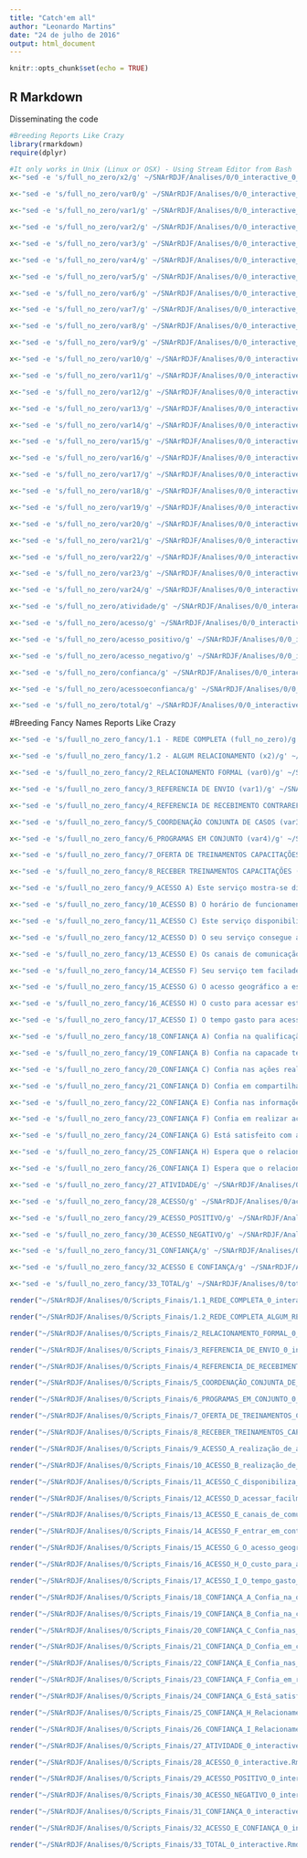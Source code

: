 ```yaml
---
title: "Catch'em all"
author: "Leonardo Martins"
date: "24 de julho de 2016"
output: html_document
---
```


```r
knitr::opts_chunk$set(echo = TRUE)
```

## R Markdown
Disseminating the code

```r
#Breeding Reports Like Crazy
library(rmarkdown)
require(dplyr)
```

```r
#It only works in Unix (Linux or OSX) - Using Stream Editor from Bash
x<-"sed -e 's/full_no_zero/x2/g' ~/SNArRDJF/Analises/0/0_interactive_0_interactive.Rmd > ~/SNArRDJF/Analises/0/x2_0_interactive.Rmd" %>% system()

x<-"sed -e 's/full_no_zero/var0/g' ~/SNArRDJF/Analises/0/0_interactive_0_interactive.Rmd > ~/SNArRDJF/Analises/0/var0_0_interactive.Rmd" %>% system()

x<-"sed -e 's/full_no_zero/var1/g' ~/SNArRDJF/Analises/0/0_interactive_0_interactive.Rmd > ~/SNArRDJF/Analises/0/var1_0_interactive.Rmd" %>% system()

x<-"sed -e 's/full_no_zero/var2/g' ~/SNArRDJF/Analises/0/0_interactive_0_interactive.Rmd > ~/SNArRDJF/Analises/0/var2_0_interactive.Rmd" %>% system()

x<-"sed -e 's/full_no_zero/var3/g' ~/SNArRDJF/Analises/0/0_interactive_0_interactive.Rmd > ~/SNArRDJF/Analises/0/var3_0_interactive.Rmd" %>% system()

x<-"sed -e 's/full_no_zero/var4/g' ~/SNArRDJF/Analises/0/0_interactive_0_interactive.Rmd > ~/SNArRDJF/Analises/0/var4_0_interactive.Rmd" %>% system()

x<-"sed -e 's/full_no_zero/var5/g' ~/SNArRDJF/Analises/0/0_interactive_0_interactive.Rmd > ~/SNArRDJF/Analises/0/var5_0_interactive.Rmd" %>% system()

x<-"sed -e 's/full_no_zero/var6/g' ~/SNArRDJF/Analises/0/0_interactive_0_interactive.Rmd > ~/SNArRDJF/Analises/0/var6_0_interactive.Rmd" %>% system()

x<-"sed -e 's/full_no_zero/var7/g' ~/SNArRDJF/Analises/0/0_interactive_0_interactive.Rmd > ~/SNArRDJF/Analises/0/var7_0_interactive.Rmd" %>% system()

x<-"sed -e 's/full_no_zero/var8/g' ~/SNArRDJF/Analises/0/0_interactive_0_interactive.Rmd > ~/SNArRDJF/Analises/0/var8_0_interactive.Rmd" %>% system()

x<-"sed -e 's/full_no_zero/var9/g' ~/SNArRDJF/Analises/0/0_interactive_0_interactive.Rmd > ~/SNArRDJF/Analises/0/var9_0_interactive.Rmd" %>% system()

x<-"sed -e 's/full_no_zero/var10/g' ~/SNArRDJF/Analises/0/0_interactive_0_interactive.Rmd > ~/SNArRDJF/Analises/0/var10_0_interactive.Rmd" %>% system()

x<-"sed -e 's/full_no_zero/var11/g' ~/SNArRDJF/Analises/0/0_interactive_0_interactive.Rmd > ~/SNArRDJF/Analises/0/var11_0_interactive.Rmd" %>% system()

x<-"sed -e 's/full_no_zero/var12/g' ~/SNArRDJF/Analises/0/0_interactive_0_interactive.Rmd > ~/SNArRDJF/Analises/0/var12_0_interactive.Rmd" %>% system()

x<-"sed -e 's/full_no_zero/var13/g' ~/SNArRDJF/Analises/0/0_interactive_0_interactive.Rmd > ~/SNArRDJF/Analises/0/var13_0_interactive.Rmd" %>% system()

x<-"sed -e 's/full_no_zero/var14/g' ~/SNArRDJF/Analises/0/0_interactive_0_interactive.Rmd > ~/SNArRDJF/Analises/0/var14_0_interactive.Rmd" %>% system()

x<-"sed -e 's/full_no_zero/var15/g' ~/SNArRDJF/Analises/0/0_interactive_0_interactive.Rmd > ~/SNArRDJF/Analises/0/var15_0_interactive.Rmd" %>% system()

x<-"sed -e 's/full_no_zero/var16/g' ~/SNArRDJF/Analises/0/0_interactive_0_interactive.Rmd > ~/SNArRDJF/Analises/0/var16_0_interactive.Rmd" %>% system()

x<-"sed -e 's/full_no_zero/var17/g' ~/SNArRDJF/Analises/0/0_interactive_0_interactive.Rmd > ~/SNArRDJF/Analises/0/var17_0_interactive.Rmd" %>% system()

x<-"sed -e 's/full_no_zero/var18/g' ~/SNArRDJF/Analises/0/0_interactive_0_interactive.Rmd > ~/SNArRDJF/Analises/0/var18_0_interactive.Rmd" %>% system()

x<-"sed -e 's/full_no_zero/var19/g' ~/SNArRDJF/Analises/0/0_interactive_0_interactive.Rmd > ~/SNArRDJF/Analises/0/var19_0_interactive.Rmd" %>% system()

x<-"sed -e 's/full_no_zero/var20/g' ~/SNArRDJF/Analises/0/0_interactive_0_interactive.Rmd > ~/SNArRDJF/Analises/0/var20_0_interactive.Rmd" %>% system()

x<-"sed -e 's/full_no_zero/var21/g' ~/SNArRDJF/Analises/0/0_interactive_0_interactive.Rmd > ~/SNArRDJF/Analises/0/var21_0_interactive.Rmd" %>% system()

x<-"sed -e 's/full_no_zero/var22/g' ~/SNArRDJF/Analises/0/0_interactive_0_interactive.Rmd > ~/SNArRDJF/Analises/0/var22_0_interactive.Rmd" %>% system()

x<-"sed -e 's/full_no_zero/var23/g' ~/SNArRDJF/Analises/0/0_interactive_0_interactive.Rmd > ~/SNArRDJF/Analises/0/var23_0_interactive.Rmd" %>% system()

x<-"sed -e 's/full_no_zero/var24/g' ~/SNArRDJF/Analises/0/0_interactive_0_interactive.Rmd > ~/SNArRDJF/Analises/0/var24_0_interactive.Rmd" %>% system()

x<-"sed -e 's/full_no_zero/atividade/g' ~/SNArRDJF/Analises/0/0_interactive_0_interactive.Rmd > ~/SNArRDJF/Analises/0/atividade_0_interactive.Rmd" %>% system()

x<-"sed -e 's/full_no_zero/acesso/g' ~/SNArRDJF/Analises/0/0_interactive_0_interactive.Rmd > ~/SNArRDJF/Analises/0/acesso_0_interactive.Rmd" %>% system()

x<-"sed -e 's/full_no_zero/acesso_positivo/g' ~/SNArRDJF/Analises/0/0_interactive_0_interactive.Rmd > ~/SNArRDJF/Analises/0/acesso_positivo_0_interactive.Rmd" %>% system()

x<-"sed -e 's/full_no_zero/acesso_negativo/g' ~/SNArRDJF/Analises/0/0_interactive_0_interactive.Rmd > ~/SNArRDJF/Analises/0/acesso_negativo_0_interactive.Rmd" %>% system()

x<-"sed -e 's/full_no_zero/confianca/g' ~/SNArRDJF/Analises/0/0_interactive_0_interactive.Rmd > ~/SNArRDJF/Analises/0/confianca_0_interactive.Rmd" %>% system()

x<-"sed -e 's/full_no_zero/acessoeconfianca/g' ~/SNArRDJF/Analises/0/0_interactive_0_interactive.Rmd > ~/SNArRDJF/Analises/0/acessoeconfianca_0_interactive.Rmd" %>% system()

x<-"sed -e 's/full_no_zero/total/g' ~/SNArRDJF/Analises/0/0_interactive_0_interactive.Rmd > ~/SNArRDJF/Analises/0/total_0_interactive.Rmd" %>% system()
```

#Breeding Fancy Names Reports Like Crazy
```r
x<-"sed -e 's/fuull_no_zero_fancy/1.1 - REDE COMPLETA (full_no_zero)/g' ~/SNArRDJF/Analises/0/0_interactive_0_interactive.Rmd >  ~/SNArRDJF/Analises/0/Scripts_Finais/1.1_REDE_COMPLETA_0_interactive.Rmd" %>% system()

x<-"sed -e 's/fuull_no_zero_fancy/1.2 - ALGUM RELACIONAMENTO (x2)/g' ~/SNArRDJF/Analises/0/x2_0_interactive.Rmd >  ~/SNArRDJF/Analises/0/Scripts_Finais/1.2_REDE_COMPLETA_ALGUM_RELACIONAMENTO_0_interactive.Rmd" %>% system()

x<-"sed -e 's/fuull_no_zero_fancy/2_RELACIONAMENTO FORMAL (var0)/g' ~/SNArRDJF/Analises/0/var0_0_interactive.Rmd >  ~/SNArRDJF/Analises/0/Scripts_Finais/2_RELACIONAMENTO_FORMAL_0_interactive.Rmd" %>% system()

x<-"sed -e 's/fuull_no_zero_fancy/3_REFERENCIA DE ENVIO (var1)/g' ~/SNArRDJF/Analises/0/var1_0_interactive.Rmd >  ~/SNArRDJF/Analises/0/Scripts_Finais/3_REFERENCIA_DE_ENVIO_0_interactive.Rmd" %>% system()

x<-"sed -e 's/fuull_no_zero_fancy/4_REFERENCIA DE RECEBIMENTO CONTRAREFERENCIA (var2)/g' ~/SNArRDJF/Analises/0/var2_0_interactive.Rmd >  ~/SNArRDJF/Analises/0/Scripts_Finais/4_REFERENCIA_DE_RECEBIMENTO_CONTRAREFERENCIA_0_interactive.Rmd" %>% system()

x<-"sed -e 's/fuull_no_zero_fancy/5_COORDENAÇÃO CONJUNTA DE CASOS (var3)/g' ~/SNArRDJF/Analises/0/var3_0_interactive.Rmd >  ~/SNArRDJF/Analises/0/Scripts_Finais/5_COORDENAÇÃO_CONJUNTA_DE_CASOS_0_interactive.Rmd" %>% system()

x<-"sed -e 's/fuull_no_zero_fancy/6_PROGRAMAS EM CONJUNTO (var4)/g' ~/SNArRDJF/Analises/0/var4_0_interactive.Rmd >  ~/SNArRDJF/Analises/0/Scripts_Finais/6_PROGRAMAS_EM_CONJUNTO_0_interactive.Rmd" %>% system()

x<-"sed -e 's/fuull_no_zero_fancy/7_OFERTA DE TREINAMENTOS CAPACITAÇÕES (var5)/g' ~/SNArRDJF/Analises/0/var5_0_interactive.Rmd >  ~/SNArRDJF/Analises/0/Scripts_Finais/7_OFERTA_DE_TREINAMENTOS_CAPACITAÇÕES_0_interactive.Rmd" %>% system()

x<-"sed -e 's/fuull_no_zero_fancy/8_RECEBER TREINAMENTOS CAPACITAÇÕES (var6)/g' ~/SNArRDJF/Analises/0/var6_0_interactive.Rmd >  ~/SNArRDJF/Analises/0/Scripts_Finais/8_RECEBER_TREINAMENTOS_CAPACITAÇÕES_0_interactive.Rmd" %>% system()

x<-"sed -e 's/fuull_no_zero_fancy/9_ACESSO A) Este serviço mostra-se disponível para realização de ativades em conjunto. (var7)/g' ~/SNArRDJF/Analises/0/var7_0_interactive.Rmd >  ~/SNArRDJF/Analises/0/Scripts_Finais/9_ACESSO_A_realização_de_ativades_em_conjunto_0_interactive.Rmd" %>% system()

x<-"sed -e 's/fuull_no_zero_fancy/10_ACESSO B) O horário de funcionamento deste serviço possibilita a realização de ações em conjunto. (var8)/g' ~/SNArRDJF/Analises/0/var8_0_interactive.Rmd >  ~/SNArRDJF/Analises/0/Scripts_Finais/10_ACESSO_B_realização_de_ações_em_conjunto_0_interactive.Rmd" %>% system()

x<-"sed -e 's/fuull_no_zero_fancy/11_ACESSO C) Este serviço disponibiliza informações sobre suas ativades para o seu serviço. (var9)/g' ~/SNArRDJF/Analises/0/var9_0_interactive.Rmd >  ~/SNArRDJF/Analises/0/Scripts_Finais/11_ACESSO_C_disponibiliza_informações_0_interactive.Rmd" %>% system()

x<-"sed -e 's/fuull_no_zero_fancy/12_ACESSO D) O seu serviço consegue acessar facilmente informações deste serviço. (var10)/g' ~/SNArRDJF/Analises/0/var10_0_interactive.Rmd >  ~/SNArRDJF/Analises/0/Scripts_Finais/12_ACESSO_D_acessar_facilmente_informações_0_interactive.Rmd" %>% system()

x<-"sed -e 's/fuull_no_zero_fancy/13_ACESSO E) Os canais de comunicação com este serviço são suficientes para realização de ações em conjunto. (var11)/g' ~/SNArRDJF/Analises/0/var11_0_interactive.Rmd >  ~/SNArRDJF/Analises/0/Scripts_Finais/13_ACESSO_E_canais_de_comunicação_suficientes_0_interactive.Rmd" %>% system()

x<-"sed -e 's/fuull_no_zero_fancy/14_ACESSO F) Seu serviço tem facilade de entrar em contato com este serviço para realizar ativades em conjunto (var12)./g' ~/SNArRDJF/Analises/0/var12_0_interactive.Rmd >  ~/SNArRDJF/Analises/0/Scripts_Finais/14_ACESSO_F_entrar_em_contato_ara_realizar_ativades_0_interactive.Rmd" %>% system()

x<-"sed -e 's/fuull_no_zero_fancy/15_ACESSO G) O acesso geográfico a este serviço impede a realização de ativades em conjunto. (var13) /g' ~/SNArRDJF/Analises/0/var13_0_interactive.Rmd >  ~/SNArRDJF/Analises/0/Scripts_Finais/15_ACESSO_G_O_acesso_geográfico_impede_0_interactive.Rmd" %>% system()

x<-"sed -e 's/fuull_no_zero_fancy/16_ACESSO H) O custo para acessar este serviço impede a realização de ativades em conjunto. (var14)/g' ~/SNArRDJF/Analises/0/var14_0_interactive.Rmd >  ~/SNArRDJF/Analises/0/Scripts_Finais/16_ACESSO_H_O_custo_para_acessar_0_interactive.Rmd" %>% system()

x<-"sed -e 's/fuull_no_zero_fancy/17_ACESSO I) O tempo gasto para acessar este serviço impede a realização ativades em conjunto. (var15)/g' ~/SNArRDJF/Analises/0/var15_0_interactive.Rmd >  ~/SNArRDJF/Analises/0/Scripts_Finais/17_ACESSO_I_O_tempo_gasto_para_acessar_este_serviço_0_interactive.Rmd" %>% system()

x<-"sed -e 's/fuull_no_zero_fancy/18_CONFIANÇA A) Confia na qualificação profissional da equipe deste serviço.(var16)/g' ~/SNArRDJF/Analises/0/var16_0_interactive.Rmd >  ~/SNArRDJF/Analises/0/Scripts_Finais/18_CONFIANÇA_A_Confia_na_qualificação_profissional_0_interactive.Rmd" %>% system()

x<-"sed -e 's/fuull_no_zero_fancy/19_CONFIANÇA B) Confia na capacade técnica da equipe deste serviço. (var17)/g' ~/SNArRDJF/Analises/0/var17_0_interactive.Rmd >  ~/SNArRDJF/Analises/0/Scripts_Finais/19_CONFIANÇA_B_Confia_na_capacade_técnica_0_interactive.Rmd" %>% system()

x<-"sed -e 's/fuull_no_zero_fancy/20_CONFIANÇA C) Confia nas ações realizadas por este serviço. (var18)/g' ~/SNArRDJF/Analises/0/var18_0_interactive.Rmd >  ~/SNArRDJF/Analises/0/Scripts_Finais/20_CONFIANÇA_C_Confia_nas_ações_realizadas_0_interactive.Rmd" %>% system()

x<-"sed -e 's/fuull_no_zero_fancy/21_CONFIANÇA D) Confia em compartilhar informações internas com este serviço. (var19) /g' ~/SNArRDJF/Analises/0/var19_0_interactive.Rmd >  ~/SNArRDJF/Analises/0/Scripts_Finais/21_CONFIANÇA_D_Confia_em_compartilhar_informações_0_interactive.Rmd" %>% system()

x<-"sed -e 's/fuull_no_zero_fancy/22_CONFIANÇA E) Confia nas informações recebas deste serviço (var20)./g' ~/SNArRDJF/Analises/0/var20_0_interactive.Rmd >  ~/SNArRDJF/Analises/0/Scripts_Finais/22_CONFIANÇA_E_Confia_nas_informações_recebidas_0_interactive.Rmd" %>% system()

x<-"sed -e 's/fuull_no_zero_fancy/23_CONFIANÇA F) Confia em realizar ações conjuntas com este serviço (var21)./g' ~/SNArRDJF/Analises/0/var21_0_interactive.Rmd >  ~/SNArRDJF/Analises/0/Scripts_Finais/23_CONFIANÇA_F_Confia_em_realizar_ações_conjuntas_0_interactive.Rmd" %>% system()

x<-"sed -e 's/fuull_no_zero_fancy/24_CONFIANÇA G) Está satisfeito com as ações desempenhadas por este serviço (var22)./g' ~/SNArRDJF/Analises/0/var22_0_interactive.Rmd >  ~/SNArRDJF/Analises/0/Scripts_Finais/24_CONFIANÇA_G_Está_satisfeito_com_as_ações_desempenhadas_0_interactive.Rmd" %>% system()

x<-"sed -e 's/fuull_no_zero_fancy/25_CONFIANÇA H) Espera que o relacionamento com este serviço continue nos próximos anos (var23)./g' ~/SNArRDJF/Analises/0/var23_0_interactive.Rmd >  ~/SNArRDJF/Analises/0/Scripts_Finais/25_CONFIANÇA_H_Relacionamento_continue_nos_próximos_anos_0_interactive.Rmd" %>% system()

x<-"sed -e 's/fuull_no_zero_fancy/26_CONFIANÇA I) Espera que o relacionamento com este serviço se fortaleça nos próximos anos. (var24)/g' ~/SNArRDJF/Analises/0/var24_0_interactive.Rmd >  ~/SNArRDJF/Analises/0/Scripts_Finais/26_CONFIANÇA_I_Relacionamento_se_fortaleça_nos_próximos_anos_0_interactive.Rmd" %>% system()

x<-"sed -e 's/fuull_no_zero_fancy/27_ATIVIDADE/g' ~/SNArRDJF/Analises/0/atividade_0_interactive.Rmd >  ~/SNArRDJF/Analises/0/Scripts_Finais/27_ATIVIDADE_0_interactive.Rmd" %>% system()

x<-"sed -e 's/fuull_no_zero_fancy/28_ACESSO/g' ~/SNArRDJF/Analises/0/acesso_0_interactive.Rmd >  ~/SNArRDJF/Analises/0/Scripts_Finais/28_ACESSO_0_interactive.Rmd" %>% system()

x<-"sed -e 's/fuull_no_zero_fancy/29_ACESSO_POSITIVO/g' ~/SNArRDJF/Analises/0/acesso_positivo_0_interactive.Rmd >  ~/SNArRDJF/Analises/0/Scripts_Finais/29_ACESSO_POSITIVO_0_interactive.Rmd" %>% system()

x<-"sed -e 's/fuull_no_zero_fancy/30_ACESSO_NEGATIVO/g' ~/SNArRDJF/Analises/0/acesso_negativo_0_interactive.Rmd >  ~/SNArRDJF/Analises/0/Scripts_Finais/30_ACESSO_NEGATIVO_0_interactive.Rmd" %>% system()

x<-"sed -e 's/fuull_no_zero_fancy/31_CONFIANÇA/g' ~/SNArRDJF/Analises/0/confianca_0_interactive.Rmd >  ~/SNArRDJF/Analises/0/Scripts_Finais/31_CONFIANÇA_0_interactive.Rmd" %>% system()

x<-"sed -e 's/fuull_no_zero_fancy/32_ACESSO E CONFIANÇA/g' ~/SNArRDJF/Analises/0/acessoeconfianca_0_interactive.Rmd >  ~/SNArRDJF/Analises/0/Scripts_Finais/32_ACESSO_E_CONFIANÇA_0_interactive.Rmd" %>% system()

x<-"sed -e 's/fuull_no_zero_fancy/33_TOTAL/g' ~/SNArRDJF/Analises/0/total_0_interactive.Rmd >  ~/SNArRDJF/Analises/0/Scripts_Finais/33_TOTAL_0_interactive.Rmd" %>% system()
```

```r
render("~/SNArRDJF/Analises/0/Scripts_Finais/1.1_REDE_COMPLETA_0_interactive.Rmd","all")

render("~/SNArRDJF/Analises/0/Scripts_Finais/1.2_REDE_COMPLETA_ALGUM_RELACIONAMENTO_0_interactive.Rmd","all")

render("~/SNArRDJF/Analises/0/Scripts_Finais/2_RELACIONAMENTO_FORMAL_0_interactive.Rmd" ,"all")

render("~/SNArRDJF/Analises/0/Scripts_Finais/3_REFERENCIA_DE_ENVIO_0_interactive.Rmd" ,"all")

render("~/SNArRDJF/Analises/0/Scripts_Finais/4_REFERENCIA_DE_RECEBIMENTO_CONTRAREFERENCIA_0_interactive.Rmd" ,"all")

render("~/SNArRDJF/Analises/0/Scripts_Finais/5_COORDENAÇÃO_CONJUNTA_DE_CASOS_0_interactive.Rmd" ,"all")

render("~/SNArRDJF/Analises/0/Scripts_Finais/6_PROGRAMAS_EM_CONJUNTO_0_interactive.Rmd" ,"all")

render("~/SNArRDJF/Analises/0/Scripts_Finais/7_OFERTA_DE_TREINAMENTOS_CAPACITAÇÕES_0_interactive.Rmd" ,"all")

render("~/SNArRDJF/Analises/0/Scripts_Finais/8_RECEBER_TREINAMENTOS_CAPACITAÇÕES_0_interactive.Rmd" ,"all")

render("~/SNArRDJF/Analises/0/Scripts_Finais/9_ACESSO_A_realização_de_ativades_em_conjunto_0_interactive.Rmd" ,"all")

render("~/SNArRDJF/Analises/0/Scripts_Finais/10_ACESSO_B_realização_de_ações_em_conjunto_0_interactive.Rmd" ,"all")

render("~/SNArRDJF/Analises/0/Scripts_Finais/11_ACESSO_C_disponibiliza_informações_0_interactive.Rmd" ,"all")

render("~/SNArRDJF/Analises/0/Scripts_Finais/12_ACESSO_D_acessar_facilmente_informações_0_interactive.Rmd" ,"all")

render("~/SNArRDJF/Analises/0/Scripts_Finais/13_ACESSO_E_canais_de_comunicação_suficientes_0_interactive.Rmd" ,"all")

render("~/SNArRDJF/Analises/0/Scripts_Finais/14_ACESSO_F_entrar_em_contato_ara_realizar_ativades_0_interactive.Rmd" ,"all")

render("~/SNArRDJF/Analises/0/Scripts_Finais/15_ACESSO_G_O_acesso_geográfico_impede_0_interactive.Rmd" ,"all")

render("~/SNArRDJF/Analises/0/Scripts_Finais/16_ACESSO_H_O_custo_para_acessar_0_interactive.Rmd" ,"all")

render("~/SNArRDJF/Analises/0/Scripts_Finais/17_ACESSO_I_O_tempo_gasto_para_acessar_este_serviço_0_interactive.Rmd" ,"all")

render("~/SNArRDJF/Analises/0/Scripts_Finais/18_CONFIANÇA_A_Confia_na_qualificação_profissional_0_interactive.Rmd" ,"all")

render("~/SNArRDJF/Analises/0/Scripts_Finais/19_CONFIANÇA_B_Confia_na_capacade_técnica_0_interactive.Rmd" ,"all")

render("~/SNArRDJF/Analises/0/Scripts_Finais/20_CONFIANÇA_C_Confia_nas_ações_realizadas_0_interactive.Rmd" ,"all")

render("~/SNArRDJF/Analises/0/Scripts_Finais/21_CONFIANÇA_D_Confia_em_compartilhar_informações_0_interactive.Rmd" ,"all")

render("~/SNArRDJF/Analises/0/Scripts_Finais/22_CONFIANÇA_E_Confia_nas_informações_recebidas_0_interactive.Rmd" ,"all")

render("~/SNArRDJF/Analises/0/Scripts_Finais/23_CONFIANÇA_F_Confia_em_realizar_ações_conjuntas_0_interactive.Rmd" ,"all")

render("~/SNArRDJF/Analises/0/Scripts_Finais/24_CONFIANÇA_G_Está_satisfeito_com_as_ações_desempenhadas_0_interactive.Rmd" ,"all")

render("~/SNArRDJF/Analises/0/Scripts_Finais/25_CONFIANÇA_H_Relacionamento_continue_nos_próximos_anos_0_interactive.Rmd" ,"all")

render("~/SNArRDJF/Analises/0/Scripts_Finais/26_CONFIANÇA_I_Relacionamento_se_fortaleça_nos_próximos_anos_0_interactive.Rmd" ,"all")

render("~/SNArRDJF/Analises/0/Scripts_Finais/27_ATIVIDADE_0_interactive.Rmd" ,"all")

render("~/SNArRDJF/Analises/0/Scripts_Finais/28_ACESSO_0_interactive.Rmd" ,"all")

render("~/SNArRDJF/Analises/0/Scripts_Finais/29_ACESSO_POSITIVO_0_interactive.Rmd" ,"all")

render("~/SNArRDJF/Analises/0/Scripts_Finais/30_ACESSO_NEGATIVO_0_interactive.Rmd" ,"all")

render("~/SNArRDJF/Analises/0/Scripts_Finais/31_CONFIANÇA_0_interactive.Rmd" ,"all")

render("~/SNArRDJF/Analises/0/Scripts_Finais/32_ACESSO_E_CONFIANÇA_0_interactive.Rmd" ,"all")

render("~/SNArRDJF/Analises/0/Scripts_Finais/33_TOTAL_0_interactive.Rmd" ,"all")
```

